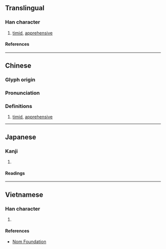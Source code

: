 {{character info/new}}
==Translingual==

===Han character===
{{Han char|rn=61|rad=心|as=09|sn=12|four=|canj=PMBK|ids=⿰忄耎}}

# [[timid]], [[apprehensive]]

====References====
{{Han ref|kx=0395.200|dkj=10951|dj=0733.040|hdz=42327.040|uh=611E}}

----

==Chinese==
{{zh-forms}}

===Glyph origin===
{{Han etym}}

===Pronunciation===
{{zh-pron
|m=nuò
|c=no6
|mc=y
|oc=y
|ma=
|cat=a
}}

===Definitions===
{{zh-hanzi}}

# [[timid]], [[apprehensive]]

----

==Japanese==

===Kanji===
{{ja-kanji|grade=|rs=心09}}

# {{defn|lang=ja|sort=心09}}

====Readings====
{{ja-readings
|on=ぜん, ねん, た, な
|kun=よわい, おそれる
}}

----

==Vietnamese==

===Han character===
{{vi-readings|rs=心09|reading=nhoài}}

# {{defn|lang=vi|sort=心09}}

====References====
* [http://nomfoundation.org/common/nom_details.php?codepoint=611e Nom Foundation]